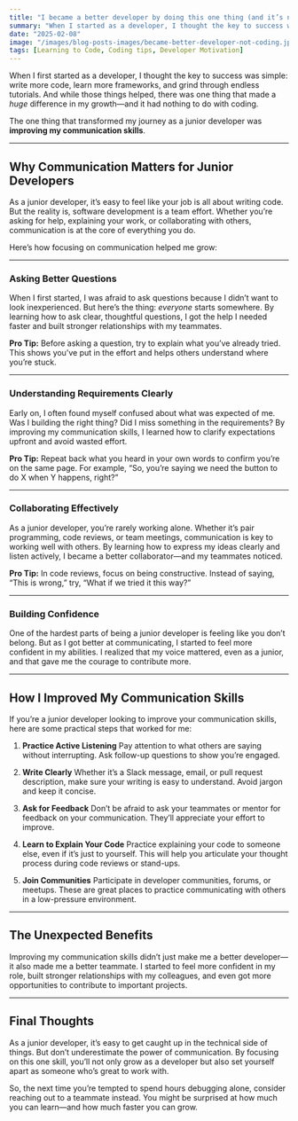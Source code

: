 ```yaml
---
title: "I became a better developer by doing this one thing (and it’s not coding)"
summary: "When I started as a developer, I thought the key to success was writing more code. But I discovered that improving one non-technical skill made the biggest difference in my growth. Here’s how communication helped me become a better developer—and how it can help you too."
date: "2025-02-08"
image: "/images/blog-posts-images/became-better-developer-not-coding.jpeg"
tags: [Learning to Code, Coding tips, Developer Motivation]
---
```


When I first started as a developer, I thought the key to success was simple: write more code, learn more frameworks, and grind through endless tutorials. And while those things helped, there was one thing that made a _huge_ difference in my growth—and it had nothing to do with coding.

The one thing that transformed my journey as a junior developer was **improving my communication skills**.

---

## Why Communication Matters for Junior Developers

As a junior developer, it’s easy to feel like your job is all about writing code. But the reality is, software development is a team effort. Whether you’re asking for help, explaining your work, or collaborating with others, communication is at the core of everything you do.

Here’s how focusing on communication helped me grow:

---

### **Asking Better Questions**

When I first started, I was afraid to ask questions because I didn’t want to look inexperienced. But here’s the thing: _everyone_ starts somewhere. By learning how to ask clear, thoughtful questions, I got the help I needed faster and built stronger relationships with my teammates.

**Pro Tip:** Before asking a question, try to explain what you’ve already tried. This shows you’ve put in the effort and helps others understand where you’re stuck.

---

### **Understanding Requirements Clearly**

Early on, I often found myself confused about what was expected of me. Was I building the right thing? Did I miss something in the requirements? By improving my communication skills, I learned how to clarify expectations upfront and avoid wasted effort.

**Pro Tip:** Repeat back what you heard in your own words to confirm you’re on the same page. For example, “So, you’re saying we need the button to do X when Y happens, right?”

---

### **Collaborating Effectively**

As a junior developer, you’re rarely working alone. Whether it’s pair programming, code reviews, or team meetings, communication is key to working well with others. By learning how to express my ideas clearly and listen actively, I became a better collaborator—and my teammates noticed.

**Pro Tip:** In code reviews, focus on being constructive. Instead of saying, “This is wrong,” try, “What if we tried it this way?”

---

### **Building Confidence**

One of the hardest parts of being a junior developer is feeling like you don’t belong. But as I got better at communicating, I started to feel more confident in my abilities. I realized that my voice mattered, even as a junior, and that gave me the courage to contribute more.

---

## How I Improved My Communication Skills

If you’re a junior developer looking to improve your communication skills, here are some practical steps that worked for me:

1. **Practice Active Listening**
   Pay attention to what others are saying without interrupting. Ask follow-up questions to show you’re engaged.

2. **Write Clearly**
   Whether it’s a Slack message, email, or pull request description, make sure your writing is easy to understand. Avoid jargon and keep it concise.

3. **Ask for Feedback**
   Don’t be afraid to ask your teammates or mentor for feedback on your communication. They’ll appreciate your effort to improve.

4. **Learn to Explain Your Code**
   Practice explaining your code to someone else, even if it’s just to yourself. This will help you articulate your thought process during code reviews or stand-ups.

5. **Join Communities**
   Participate in developer communities, forums, or meetups. These are great places to practice communicating with others in a low-pressure environment.

---

## The Unexpected Benefits

Improving my communication skills didn’t just make me a better developer—it also made me a better teammate. I started to feel more confident in my role, built stronger relationships with my colleagues, and even got more opportunities to contribute to important projects.

---

## Final Thoughts

As a junior developer, it’s easy to get caught up in the technical side of things. But don’t underestimate the power of communication. By focusing on this one skill, you’ll not only grow as a developer but also set yourself apart as someone who’s great to work with.

So, the next time you’re tempted to spend hours debugging alone, consider reaching out to a teammate instead. You might be surprised at how much you can learn—and how much faster you can grow.
